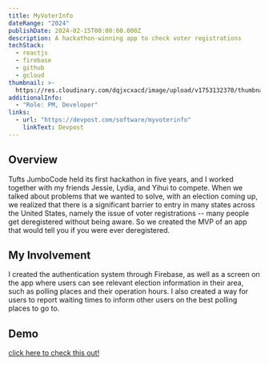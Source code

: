 ```yaml
---
title: MyVoterInfo
dateRange: "2024"
publishDate: 2024-02-15T00:00:00.000Z
description: A hackathon-winning app to check voter registrations
techStack:
  - reactjs
  - firebase
  - github
  - gcloud
thumbnail: >-
  https://res.cloudinary.com/dqjxcxacd/image/upload/v1753132370/thumbnail_avpgxs.png
additionalInfo:
  - "Role: PM, Developer"
links:
  - url: "https://devpost.com/software/myvoterinfo"
    linkText: Devpost
---
```


## Overview

Tufts JumboCode held its first hackathon in five years, and I worked together with
my friends Jessie, Lydia, and Yihui to compete. When we talked about problems that
we wanted to solve, with an election coming up, we realized that there is a significant
barrier to entry in many states across the United States, namely the issue of
voter registrations -- many people get deregistered without being aware. So
we created the MVP of an app that would tell you if you were ever deregistered.

## My Involvement

I created the authentication system through Firebase, as well as a screen on the
app where users can see relevant election information in their area, such as
polling places and their operation hours. I also created a way for users to report
waiting times to inform other users on the best polling places to go to.

## Demo

[click here to check this out!](https://keep-mass-beautiful.vercel.app/Demo)
